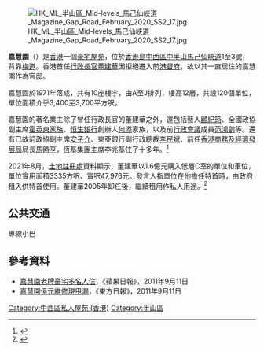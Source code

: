 [[File:HK_ML_半山區_Mid-levels_馬己仙峽道_Magazine_Gap_Road_February_2020_SS2_17.jpg|thumb]]

{{commonscat|Grenville House, Hong Kong}}

'''嘉慧園'''（{{lang-en|Grenville House}}）是[[香港|香港]]一個[[豪宅|豪宅]][[屋苑|屋苑]]，位於[[香港島|香港島]][[中西區_(香港)|中西區]][[半山區|中半山]][[馬己仙峽道|馬己仙峽道]]1至3號，背靠[[梅道|梅道]]。香港首任[[行政長官|行政長官]][[董建華|董建華]]因拒絕遷入前[[港督府|港督府]]，故以其一直居住的嘉慧園作為官邸。

嘉慧園於1971年落成，共有10座樓宇，由A至J排列，樓高12層，共設120個單位，單位面積介乎3,400至3,700平方呎。

嘉慧園的著名業主除了曾任行政長官的董建華之外，還包括藝人[[顧紀筠|顧紀筠]]、全國政協副主席[[霍英東家族|霍英東家族]]、[[恒生銀行|恒生銀行]]創辦人[[何添|何添]]家族，以及前[[行政會議|行政會議]]成員[[范鴻齡|范鴻齡]]等。還有已故前政協副主席[[安子介|安子介]]、東亞銀行副行政總裁[[李民斌|李民斌]]、前任[[香港商務及經濟發展局|香港商務及經濟發展局]]局長[[馬時亨|馬時亨]]，恆基集團主席李兆基住了十多年。<ref>{{cite news |title=【特首選戰】辭職第三日　財爺現身嘉慧園　著名業主包括董建華 |url=https://www.hk01.com/%E7%89%B9%E9%A6%96%E9%81%B8%E8%88%892017/60185/%E7%89%B9%E9%A6%96%E9%81%B8%E6%88%B0-%E8%BE%AD%E8%81%B7%E7%AC%AC%E4%B8%89%E6%97%A5-%E8%B2%A1%E7%88%BA%E7%8F%BE%E8%BA%AB%E5%98%89%E6%85%A7%E5%9C%92-%E8%91%97%E5%90%8D%E6%A5%AD%E4%B8%BB%E5%8C%85%E6%8B%AC%E8%91%A3%E5%BB%BA%E8%8F%AF |accessdate=2021-09-15 |work=香港01 |date=2016-12-15 |archive-date=2021-09-15 |archive-url=https://web.archive.org/web/20210915001217/https://www.hk01.com/%E7%89%B9%E9%A6%96%E9%81%B8%E8%88%892017/60185/%E7%89%B9%E9%A6%96%E9%81%B8%E6%88%B0-%E8%BE%AD%E8%81%B7%E7%AC%AC%E4%B8%89%E6%97%A5-%E8%B2%A1%E7%88%BA%E7%8F%BE%E8%BA%AB%E5%98%89%E6%85%A7%E5%9C%92-%E8%91%97%E5%90%8D%E6%A5%AD%E4%B8%BB%E5%8C%85%E6%8B%AC%E8%91%A3%E5%BB%BA%E8%8F%AF |dead-url=no }}</ref>

2021年8月，[[土地註冊處|土地註冊處]]資料顯示，董建華以1.6億元購入低層C室的單位和車位，單位實用面積3335方呎、實呎47,976元。發言人指單位在他擔任特首時，由政府租入供特首使用。董建華2005年卸任後，繼續租用作私人用途。<ref>{{cite news |title=董建華1.6億首置購嘉慧園 1997年任特首後租用至今再轉買 |url=https://news.mingpao.com/pns/%e7%b6%93%e6%bf%9f/article/20210915/s00004/1631643952950/%e8%91%a3%e5%bb%ba%e8%8f%af1-6%e5%84%84%e9%a6%96%e7%bd%ae%e8%b3%bc%e5%98%89%e6%85%a7%e5%9c%92-1997%e5%b9%b4%e4%bb%bb%e7%89%b9%e9%a6%96%e5%be%8c%e7%a7%9f%e7%94%a8%e8%87%b3%e4%bb%8a%e5%86%8d%e8%bd%89%e8%b2%b7 |accessdate=2021-09-15 |work=明報 |date=2021-09-15 |archive-date=2021-11-24 |archive-url=https://web.archive.org/web/20211124060730/https://news.mingpao.com/pns/%E7%B6%93%E6%BF%9F/article/20210915/s00004/1631643952950/%E8%91%A3%E5%BB%BA%E8%8F%AF1-6%E5%84%84%E9%A6%96%E7%BD%AE%E8%B3%BC%E5%98%89%E6%85%A7%E5%9C%92-1997%E5%B9%B4%E4%BB%BB%E7%89%B9%E9%A6%96%E5%BE%8C%E7%A7%9F%E7%94%A8%E8%87%B3%E4%BB%8A%E5%86%8D%E8%BD%89%E8%B2%B7 |dead-url=no }}</ref>

==公共交通==
;專線小巴
{{港島專線小巴簡單列表|1}}

==參考資料==
*[http://hk.apple.nextmedia.com/template/apple/art_main.php?iss_id=20110911&sec_id=4104&subsec_id=12731&art_id=15603833 嘉慧園老牌豪宅多名人住]，《蘋果日報》，2011年9月11日
*[http://orientaldaily.on.cc/cnt/news/20110911/00176_028.html 嘉慧園億元維修現甩漏]{{Wayback|url=http://orientaldaily.on.cc/cnt/news/20110911/00176_028.html |date=20191114024440 }}，《東方日報》，2011年9月11日

[[Category:中西區私人屋苑_(香港)|Category:中西區私人屋苑 (香港)]]
[[Category:半山區|Category:半山區]]